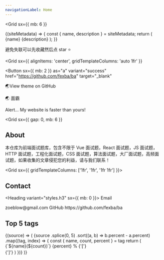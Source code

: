 ```yaml
---
navigationLabel: Home
---
```



<Grid
  sx={{
    mb: 6
  }}
>

<SiteMetaData>
  {(siteMetadata) => {
    const { name, description } = siteMetadata;
    return (
      <Fragment>
        <Heading variant="styles.h1">{name}</Heading>
        <Text>{description}</Text>
      </Fragment>
    );
  }}
</SiteMetaData>

避免失联可以先收藏然后点 star ⭐

<Grid
  sx={{
    alignItems: 'center',
    gridTemplateColumns: 'auto 1fr'
  }}
>
<Button
  sx={{ mb: 2 }}
  as="a"
  variant="success"
  href="https://github.com/fexba/ba"
  target="_blank"
>
  🌏View theme on GitHub
</Button>

<Link sx={{ whiteSpace: 'nowrap',color:'#fff',fontSize:'20px',textDecoration:'none' }} href="https://github.com/fexba/ba" target="_blank"> 🌏 面霸</Link>
</Grid>

<Alert variant="success">Alert... My website is faster than yours!</Alert>

</Grid>

<Grid
  sx={{
    gap: 0,
    mb: 6
  }}
>

## About

本仓库为前端面试题库，包含不限于 Vue 面试题，React 面试题，JS 面试题，HTTP 面试题，工程化面试题，CSS 面试题，算法面试题，大厂面试题，高频面试题，如果收集的文章侵犯您的利益，请与我们联系！

</Grid>

<Grid sx={{ gridTemplateColumns: ['1fr', '1fr', '1fr 1fr'] }}>

<Box>

## Contact

<Heading variant="styles.h3" sx={{ mb: 0 }}>
  Email
</Heading>
<Link href="mailto:zoeblow@gmail.com" variant="styles.a">
  zoeblow@gmail.com
</Link>
<Heading variant="styles.h3" sx={{ mb: 0 }}>
  GitHub
</Heading>
<Link href="https://github.com/fexba/ba" variant="styles.a" target="_blank">
  https://github.com/fexba/ba
</Link>
</Box>

<Box>

## Top 5 tags

<SourceTags >
  {(source) => (
    <Flex sx={{ flexDirection: 'column' }}>
      {source
        .splice(0, 5)
        .sort((a, b) => b.percent - a.percent)
        .map((tag, index) => {
          const { name, count, percent } = tag
          return (
            <Box key={index} sx={{ color: 'muted', mb: 3, svg: { fill: 'muted' } }}>
              <Flex sx={{ lineHeight: 'normal' }}>
                <Text sx={{ color: 'secondary', mr: 2, mb: 0 }}>{`${name}(${count})`}</Text>
                <Text sx={{ color: 'muted' }}>{percent}</Text>
                <Text sx={{ color: 'error' }}>%</Text>
              </Flex>
              <Flex>
                <Box>{'['}</Box>
                <Box sx={{ flexBasis: '100%' }}>
                  <svg xmlns="http://www.w3.org/2000/svg" viewBox="0 0 1200 8" width="100%" height="8">
                    <rect width={`${percent * 3}%`} height={4} />
                  </svg>
                </Box>
                <Box> {']'}</Box>
              </Flex>
            </Box>
          )
        })}
    </Flex>
  )}
</SourceTags>
</Box>

</Grid>
